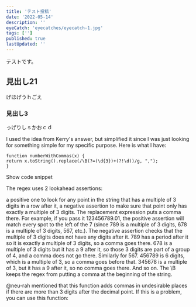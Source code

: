 ```yaml
---
title: 'テスト投稿'
date: '2022-05-14'
description: ''
eyeCatch: 'eyecatches/eyecatch-1.jpg'
tags: ['']
published: true
lastUpdated: ''
---
```


テストです。

## 見出し21

げほげうｈごえ


### 見出し3

っげりしｓかおｃｄ

I used the idea from Kerry's answer, but simplified it since I was just looking for something simple for my specific purpose. Here is what I have:

```
function numberWithCommas(x) {
return x.toString().replace(/\B(?=(\d{3})+(?!\d))/g, ",");
}
```
Show code snippet

The regex uses 2 lookahead assertions:

a positive one to look for any point in the string that has a multiple of 3 digits in a row after it,
a negative assertion to make sure that point only has exactly a multiple of 3 digits. The replacement expression puts a comma there.
For example, if you pass it 123456789.01, the positive assertion will match every spot to the left of the 7 (since 789 is a multiple of 3 digits, 678 is a multiple of 3 digits, 567, etc.). The negative assertion checks that the multiple of 3 digits does not have any digits after it. 789 has a period after it so it is exactly a multiple of 3 digits, so a comma goes there. 678 is a multiple of 3 digits but it has a 9 after it, so those 3 digits are part of a group of 4, and a comma does not go there. Similarly for 567. 456789 is 6 digits, which is a multiple of 3, so a comma goes before that. 345678 is a multiple of 3, but it has a 9 after it, so no comma goes there. And so on. The \B keeps the regex from putting a comma at the beginning of the string.

@neu-rah mentioned that this function adds commas in undesirable places if there are more than 3 digits after the decimal point. If this is a problem, you can use this function:
